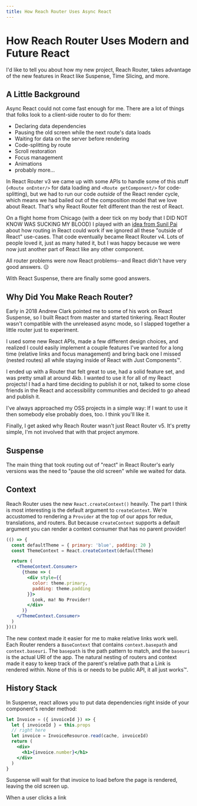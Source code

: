 ```yaml
---
title: How Reach Router Uses Async React
---
```


# How Reach Router Uses Modern and Future React

I'd like to tell you about how my new project, Reach Router, takes advantage of the new features in React like Suspense, Time Slicing, and more.

## A Little Background

Async React could not come fast enough for me. There are a lot of things that folks look to a client-side router to do for them:

- Declaring data dependencies
- Pausing the old screen while the next route's data loads
- Waiting for data on the server before rendering
- Code-splitting by route
- Scroll restoration
- Focus management
- Animations
- probably more...

In React Router v3 we came up with some APIs to handle some of this stuff (`<Route onEnter/>` for data loading and `<Route getComponent/>` for code-splitting), but we had to run our code *outside* of the React render cycle, which means we had bailed out of the composition model that we love about React. That's why React Router felt different than the rest of React.

On a flight home from Chicago (with a deer tick on my body that I DID NOT KNOW WAS SUCKING MY BLOOD) I played with an [idea from Sunil Pai](https://github.com/ReactTraining/react-router/issues/3051) about how routing in React could work if we ignored all these "outside of React" use-cases. That code eventually became React Router v4. Lots of people loved it, just as many hated it, but I was happy because we were now just another part of React like any other component.

All router problems were now React problems--and React didn't have very good answers. 😑

With React Suspense, there are finally some good answers.

## Why Did You Make Reach Router?

Early in 2018 Andrew Clark pointed me to some of his work on React Suspense, so I built React from master and started tinkering. React Router wasn't compatible with the unreleased async mode, so I slapped together a little router just to experiment.

I used some new React APIs, made a few different design choices, and realized I could easily implement a couple features I've wanted for a long time (relative links and focus management) and bring back one I missed (nested routes) all while staying inside of React with Just Components™.

I ended up with a Router that felt great to use, had a solid feature set, and was pretty small at around 4kb. I wanted to use it for all of my React projects! I had a hard time deciding to publish it or not, talked to some close friends in the React and accessibility communities and decided to go ahead and publish it.

I've always approached my OSS projects in a simple way: If I want to use it then somebody else probably does, too. I think you'll like it.

Finally, I get asked why Reach Router wasn't just React Router v5. It's pretty simple, I'm not involved that with that project anymore.

## Suspense

The main thing that took routing out of "react" in React Router's early versions was the need to "pause the old screen" while we waited for data.

## Context

Reach Router uses the new `React.createContext()` heavily. The part I think is most interesting is the default argument to `createContext`.  We're accustomed to rendering a `Provider` at the top of our apps for redux, translations, and routers. But because `createContext` supports a default argument you can render a context consumer that has no parent provider!

```.jsx
(() => {
  const defaultTheme = { primary: 'blue', padding: 20 }
  const ThemeContext = React.createContext(defaultTheme)

  return (
    <ThemeContext.Consumer>
      {theme => (
        <div style={{
          color: theme.primary,
          padding: theme.padding
        }}>
          Look, ma! No Provider!
        </div>
      )}
    </ThemeContext.Consumer>
  )
})()
```

The new context made it easier for me to make relative links work well. Each Router renders a `BaseContext` that contains `context.basepath` and `context.baseuri`. The `basepath` is the path pattern to match, and the `baseuri` is the actual URI of the app. The natural nesting of routers and context made it easy to keep track of the parent's relative path that a Link is rendered within. None of this is or needs to be public API, it all just works™.

## History Stack

In Suspense, react allows you to put data dependencies right inside of your component's render method:

```jsx
let Invoice = ({ invoiceId }) => {
  let { invoiceId } = this.props
  // right here
  let invoice = InvoiceResource.read(cache, invoiceId)
  return (
    <div>
      <h1>{invoice.number}</h1>
    </div>
  )
}
```

Suspense will wait for that invoice to load before the page is rendered, leaving the old screen up.

When a user clicks a link

